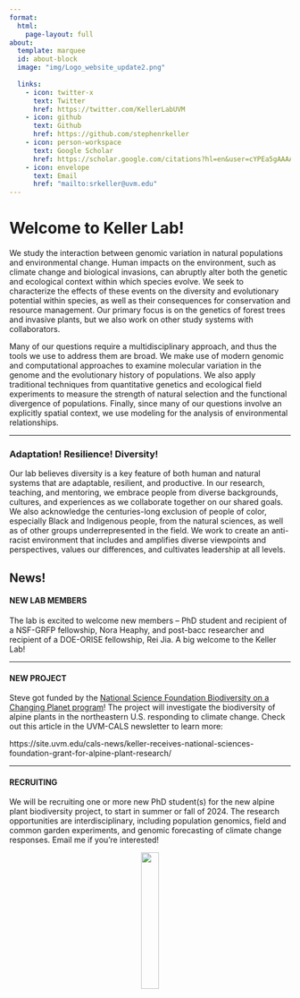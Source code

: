 ```yaml
---
format: 
  html:
    page-layout: full
about:
  template: marquee
  id: about-block
  image: "img/Logo_website_update2.png"
  
  links:
    - icon: twitter-x
      text: Twitter
      href: https://twitter.com/KellerLabUVM
    - icon: github
      text: Github
      href: https://github.com/stephenrkeller
    - icon: person-workspace
      text: Google Scholar
      href: https://scholar.google.com/citations?hl=en&user=cYPEa5gAAAAJ&view_op=list_works&citft=1&citft=2&citft=3&email_for_op=anoobvinu%40gmail.com&gmla=AH70aAVqLOrQ5b9BPbTHUpP9gglg0_AK0-vMUcjYnYkeF1WHMg9hxr4Iea713LtelPL7ALJC53u6tmmlo9M1J9BGE3EPaesgXOXW0pnI0bkD-la-Z_VB_y15ceJF6ocwMiG4Wj83pIh-kL6TNplvLixnl28Y2e7ajdxkyjxFtTaIgso8BApPOW6Mrn_xQ-dH1QwuuqXBb6z45-9MH14ucVLMO_4AmzJYFvX7OYf7cj13-Ng
    - icon: envelope
      text: Email
      href: "mailto:srkeller@uvm.edu"  
---
```


# Welcome to Keller Lab!  

We study the interaction between genomic variation in natural populations and environmental change. Human impacts on the environment, such as climate change and biological invasions, can abruptly alter both the genetic and ecological context within which species evolve. We seek to characterize the effects of these events on the diversity and evolutionary potential within species, as well as their consequences for conservation and resource management. Our primary focus is on the genetics of forest trees and invasive plants, but we also work on other study systems with collaborators.  

Many of our questions require a multidisciplinary approach, and thus the tools we use to address them are broad. We make use of modern genomic and computational approaches to examine molecular variation in the genome and the evolutionary history of populations. We also apply traditional techniques from quantitative genetics and ecological field experiments to measure the strength of natural selection and the functional divergence of populations. Finally, since many of our questions involve an explicitly spatial context, we use modeling for the analysis of environmental relationships.  

***   

### Adaptation! Resilience! Diversity!  

Our lab believes diversity is a key feature of both human and natural systems that are adaptable, resilient, and productive. In our research, teaching, and mentoring, we embrace people from diverse backgrounds, cultures, and experiences as we collaborate together on our shared goals. We also acknowledge the centuries-long exclusion of people of color, especially Black and Indigenous people, from the natural sciences, as well as of other groups underrepresented in the field. We work to create an anti-racist environment that includes and amplifies diverse viewpoints and perspectives, values our differences, and cultivates leadership at all levels.  

::: {.callout-tip}
## News!  

#### NEW LAB MEMBERS  
The lab is excited to welcome new members -- PhD student and recipient of a NSF-GRFP fellowship, Nora Heaphy, and post-bacc researcher and recipient of a DOE-ORISE fellowship, Rei Jia.  A big welcome to the Keller Lab!  

*** 
#### NEW PROJECT  
Steve got funded by the [National Science Foundation Biodiversity on a Changing Planet program](https://www.nsf.gov/awardsearch/showAward?AWD_ID=2326021)!  The project will investigate the biodiversity of alpine plants in the northeastern U.S. responding to climate change. Check out this article in the UVM-CALS newsletter to learn more:  

​https://site.uvm.edu/cals-news/keller-receives-national-sciences-foundation-grant-for-alpine-plant-research/

*** 
#### RECRUITING  
We will be recruiting one or more new PhD student(s) for the new alpine plant biodiversity project, to start in summer or fall of 2024. The research opportunities are interdisciplinary, including population genomics, field and common garden experiments, and genomic forecasting of climate change responses. Email me if you're interested!   

:::  

<center>
<img src="img/UVM_logo_green.png" style="height: 25%; width: 25%; object-fit: contain" onclick="window.open(&apos;https://www.uvm.edu&apos;, &apos;blank&apos;);"/>
<center>